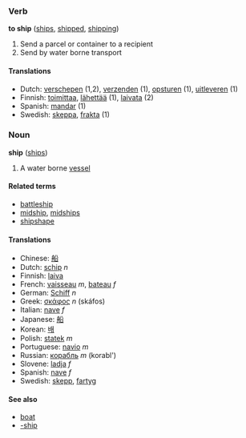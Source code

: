 ===Verb===
'''to ship''' ([[ships]], [[shipped]], [[shipping]])

#Send a parcel or container to a recipient
#Send by water borne transport

====Translations====
*Dutch: [[verschepen]] (1,2), [[verzenden]] (1), [[opsturen]] (1), [[uitleveren]] (1)
*Finnish: [[toimittaa]], [[lähettää]] (1), [[laivata]] (2)
*Spanish: [[mandar]] (1)
*Swedish: [[skeppa]], [[frakta]] (1)

===Noun===
'''ship''' ([[ships]])

#A water borne [[vessel]]

====Related terms====
*[[battleship]]
*[[midship]], [[midships]]
*[[shipshape]]

====Translations====
*Chinese: [[船]]
*Dutch: [[schip]] ''n''
*Finnish: [[laiva]]
*French: [[vaisseau]] ''m'', [[bateau]] ''f''
*German: [[Schiff]] ''n''
*Greek: [[σκάφος]] ''n'' (sk&aacute;fos)
*Italian: [[nave]] ''f''
*Japanese: [[船]]
*Korean: [[배]]
*Polish: [[statek]] ''m''
*Portuguese: [[navio]] ''m''
*Russian: [[корабль]] ''m'' (korabl')
*Slovene: [[ladja]] ''f''
*Spanish: [[nave]] ''f''
*Swedish: [[skepp]], [[fartyg]]

====See also====
*[[boat]]<!-- is this every a synonym? -->
*[[-ship]]